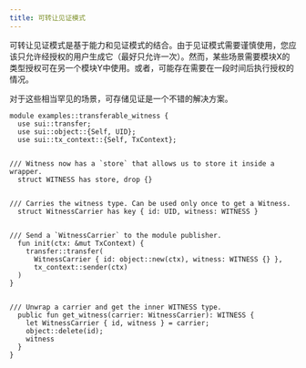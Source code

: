 ```yaml
---
title: 可转让见证模式
---
```


可转让见证模式是基于能力和见证模式的结合。由于见证模式需要谨慎使用，您应该只允许经授权的用户生成它（最好只允许一次）。然而，某些场景需要模块X的类型授权可在另一个模块Y中使用。或者，可能存在需要在一段时间后执行授权的情况。

对于这些相当罕见的场景，可存储见证是一个不错的解决方案。

```move
module examples::transferable_witness {
  use sui::transfer;
  use sui::object::{Self, UID};
  use sui::tx_context::{Self, TxContext};


/// Witness now has a `store` that allows us to store it inside a wrapper.
  struct WITNESS has store, drop {}


/// Carries the witness type. Can be used only once to get a Witness.
  struct WitnessCarrier has key { id: UID, witness: WITNESS }


/// Send a `WitnessCarrier` to the module publisher.
  fun init(ctx: &mut TxContext) {
    transfer::transfer(
      WitnessCarrier { id: object::new(ctx), witness: WITNESS {} },
      tx_context::sender(ctx)
  )
}


/// Unwrap a carrier and get the inner WITNESS type.
  public fun get_witness(carrier: WitnessCarrier): WITNESS {
    let WitnessCarrier { id, witness } = carrier;
    object::delete(id);
    witness
  }
}
```
